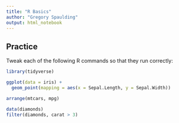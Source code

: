 ```yaml
---
title: "R Basics"
author: "Gregory Spaulding"
output: html_notebook
---
```


## Practice
Tweak each of the following R commands so that they run correctly:
```r
library(tidyverse)
```

```r
ggplot(data = iris) + 
  geom_point(mapping = aes(x = Sepal.Length, y = Sepal.Width))
```

```r
arrange(mtcars, mpg)
```

```r
data(diamonds)
filter(diamonds, carat > 3)
```